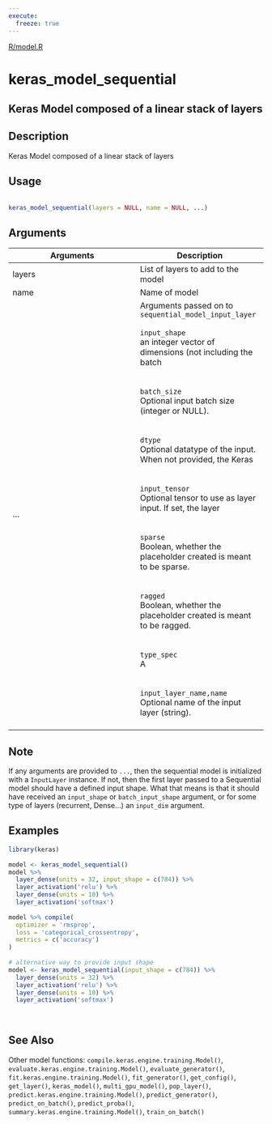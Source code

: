 ```yaml
---
execute:
  freeze: true
---
```


[R/model.R](https://github.com/rstudio/keras//blob/main/R/model.R#L85) 

# keras_model_sequential

## Keras Model composed of a linear stack of layers

## Description
 Keras Model composed of a linear stack of layers 


## Usage
```r
 
keras_model_sequential(layers = NULL, name = NULL, ...) 
```

## Arguments
|Arguments|Description|
|---|---|
| layers | List of layers to add to the model |
| name | Name of model |
| ... |    Arguments passed on to `sequential_model_input_layer`    <br>    <br>`input_shape`<br>an integer vector of dimensions (not including the batch <br> <br>    <br>`batch_size`<br>Optional input batch size (integer or NULL).<br> <br>    <br>`dtype`<br>Optional datatype of the input. When not provided, the Keras <br> <br>    <br>`input_tensor`<br>Optional tensor to use as layer input. If set, the layer <br> <br>    <br>`sparse`<br>Boolean, whether the placeholder created is meant to be sparse. <br> <br>    <br>`ragged`<br>Boolean, whether the placeholder created is meant to be ragged. <br> <br>    <br>`type_spec`<br>A <br> <br>    <br>`input_layer_name,name`<br>Optional name of the input layer (string).<br> <br>   |




## Note
 If any arguments are provided to `...`, then the sequential model is initialized with a `InputLayer` instance. If not, then the first layer passed to a Sequential model should have a defined input shape. What that means is that it should have received an `input_shape` or `batch_input_shape` argument, or for some type of layers (recurrent, Dense...) an `input_dim` argument. 

## Examples
```r
 
 
library(keras) 
 
model <- keras_model_sequential() 
model %>% 
  layer_dense(units = 32, input_shape = c(784)) %>% 
  layer_activation('relu') %>% 
  layer_dense(units = 10) %>% 
  layer_activation('softmax') 
 
model %>% compile( 
  optimizer = 'rmsprop', 
  loss = 'categorical_crossentropy', 
  metrics = c('accuracy') 
) 
 
# alternative way to provide input shape 
model <- keras_model_sequential(input_shape = c(784)) %>% 
  layer_dense(units = 32) %>% 
  layer_activation('relu') %>% 
  layer_dense(units = 10) %>% 
  layer_activation('softmax') 
 
 
```

## See Also
 Other model functions:  `compile.keras.engine.training.Model()`, `evaluate.keras.engine.training.Model()`, `evaluate_generator()`, `fit.keras.engine.training.Model()`, `fit_generator()`, `get_config()`, `get_layer()`, `keras_model()`, `multi_gpu_model()`, `pop_layer()`, `predict.keras.engine.training.Model()`, `predict_generator()`, `predict_on_batch()`, `predict_proba()`, `summary.keras.engine.training.Model()`, `train_on_batch()` 


